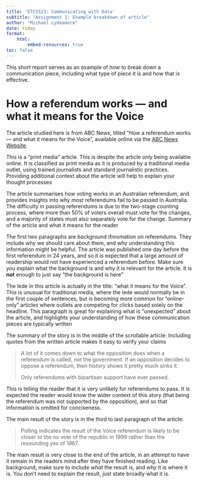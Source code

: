 ```yaml
---
title: 'ETC5523: Communicating with Data'
subtitle: "Assignment 1: Example breakdown of article"
author: "Michael Lydeamore"
date: today
format:
    html:
        embed-resources: true
toc: false
---
```


This short report serves as an example of how to break down a communication piece, including what type of piece it is and how that is effective.

# How a referendum works --- and what it means for the Voice

The article studied here is from ABC News, titled "How a referendum works — and what it means for the Voice", available online via the [ABC News Website](https://www.abc.net.au/news/2023-10-13/voice-vote-how-referendums-work/102952584). 

This is a "print media" article. This is despite the article only being available online. It is classified as print media as it is produced by a traditional media outlet, using trained journalists and standard journalistic practices. [Providing additional context about the article will help to explain your thought processes]{.aside}

The article summarises how voting works in an Australian referendum, and provides insights into why _most_ referendums fail to be passed in Australia. The difficulty in passing referendums is due to the two-stage counting process, where more than 50% of voters overall must vote for the changes, and a majority of states must also separately vote for the change. [Summary of the article and what it means for the reader]{.aside}

The first two paragraphs are background ifnromation on referendums. They include why we should care about them, and why understanding this information might be helpful. The article was published one day before the first referendum in 24 years, and so it is expected that a large amount of readership would not have experienced a referendum before. [Make sure you explain what the background is and why it is relevant for the article. It is **not** enough to just say "the background is here"]{.aside}

The lede in this article is actually in the title: "what it means for the Voice". This is unusual for traditional media, where the lede would normally be in the first couple of sentences, but is becoming more common for "online-only" articles where outlets are competing for clicks based solely on the headline. [This paragraph is great for explaining what is "unexpected" about the article, and highlights your understanding of how these communication pieces are typically written]{.aside}

The summary of the story is in the middle of the scrollable article: [Including quotes from the written article makes it easy to verify your claims]{.aside}

> A lot of it comes down to what the opposition does when a referendum is called, not the government. If an opposition decides to oppose a referendum, then history shows it pretty much sinks it.
>
> Only referendums with bipartisan support have ever passed.

This is telling the reader that it is very unlikely for referendums to pass. It is expected the reader would know the wider context of this story (that being the referendum was not supported by the opposition), and so that information is omitted for conciseness.

The main result of the story is in the third to last paragraph of the article:

> Polling indicates the result of the Voice referendum is likely to be closer to the no vote of the republic in 1999 rather than the resounding yes of 1967.

The main result is very close to the end of the article, in an attempt to have it remain in the readers mind after they have finished reading. [Like background, make sure to include _what_ the result is, and _why_ it is where it is. You don't need to explain the result, just state broadly what it is.]{.aside}